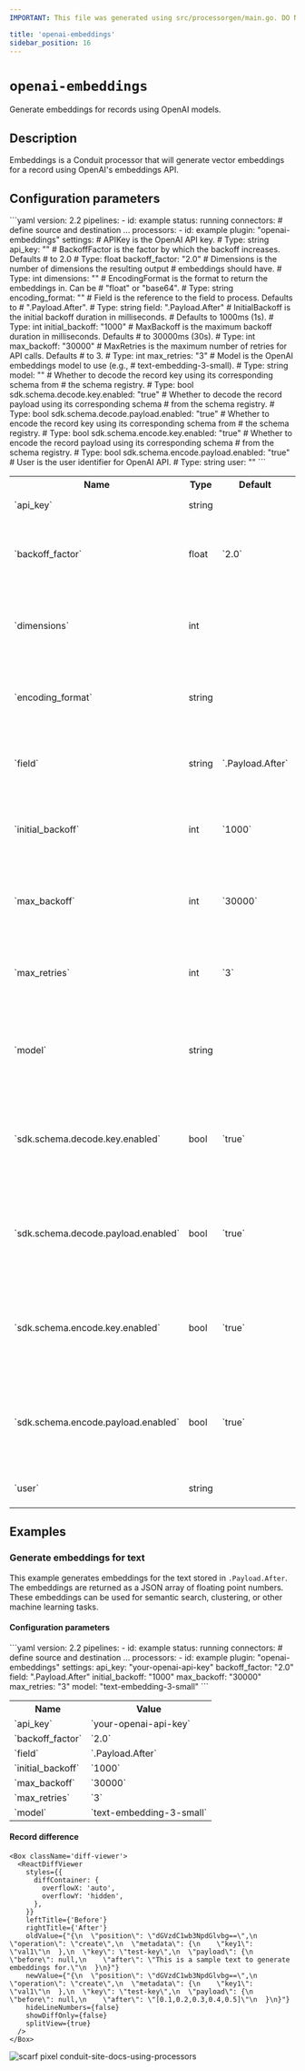 ```yaml
---
IMPORTANT: This file was generated using src/processorgen/main.go. DO NOT EDIT.

title: 'openai-embeddings'
sidebar_position: 16
---
```



# `openai-embeddings`

Generate embeddings for records using OpenAI models.

## Description

Embeddings is a Conduit processor that will generate vector embeddings for a record using OpenAI's embeddings API.

## Configuration parameters

<Tabs groupId="config-params">
  <TabItem value="yaml" label="YAML">
```yaml
version: 2.2
pipelines:
  - id: example
    status: running
    connectors:
      # define source and destination ...
    processors:
      - id: example
        plugin: "openai-embeddings"
        settings:
          # APIKey is the OpenAI API key.
          # Type: string
          api_key: ""
          # BackoffFactor is the factor by which the backoff increases. Defaults
          # to 2.0
          # Type: float
          backoff_factor: "2.0"
          # Dimensions is the number of dimensions the resulting output
          # embeddings should have.
          # Type: int
          dimensions: ""
          # EncodingFormat is the format to return the embeddings in. Can be
          # "float" or "base64".
          # Type: string
          encoding_format: ""
          # Field is the reference to the field to process. Defaults to
          # ".Payload.After".
          # Type: string
          field: ".Payload.After"
          # InitialBackoff is the initial backoff duration in milliseconds.
          # Defaults to 1000ms (1s).
          # Type: int
          initial_backoff: "1000"
          # MaxBackoff is the maximum backoff duration in milliseconds. Defaults
          # to 30000ms (30s).
          # Type: int
          max_backoff: "30000"
          # MaxRetries is the maximum number of retries for API calls. Defaults
          # to 3.
          # Type: int
          max_retries: "3"
          # Model is the OpenAI embeddings model to use (e.g.,
          # text-embedding-3-small).
          # Type: string
          model: ""
          # Whether to decode the record key using its corresponding schema from
          # the schema registry.
          # Type: bool
          sdk.schema.decode.key.enabled: "true"
          # Whether to decode the record payload using its corresponding schema
          # from the schema registry.
          # Type: bool
          sdk.schema.decode.payload.enabled: "true"
          # Whether to encode the record key using its corresponding schema from
          # the schema registry.
          # Type: bool
          sdk.schema.encode.key.enabled: "true"
          # Whether to encode the record payload using its corresponding schema
          # from the schema registry.
          # Type: bool
          sdk.schema.encode.payload.enabled: "true"
          # User is the user identifier for OpenAI API.
          # Type: string
          user: ""
```
  </TabItem>
  <TabItem value="table" label="Table">
  <table class="no-margin-table">
      <tr>
        <th>Name</th>
        <th>Type</th>
        <th>Default</th>
        <th>Description</th>
      </tr>
      <tr>
        <td>`api_key`</td>
        <td>string</td>
        <td><Chip label="null" /></td>
        <td>
  APIKey is the OpenAI API key.
        </td>
      </tr>
      <tr>
        <td>`backoff_factor`</td>
        <td>float</td>
        <td>`2.0`</td>
        <td>
  BackoffFactor is the factor by which the backoff increases. Defaults to 2.0
        </td>
      </tr>
      <tr>
        <td>`dimensions`</td>
        <td>int</td>
        <td><Chip label="null" /></td>
        <td>
  Dimensions is the number of dimensions the resulting output embeddings should have.
        </td>
      </tr>
      <tr>
        <td>`encoding_format`</td>
        <td>string</td>
        <td><Chip label="null" /></td>
        <td>
  EncodingFormat is the format to return the embeddings in. Can be "float" or "base64".
        </td>
      </tr>
      <tr>
        <td>`field`</td>
        <td>string</td>
        <td>`.Payload.After`</td>
        <td>
  Field is the reference to the field to process. Defaults to ".Payload.After".
        </td>
      </tr>
      <tr>
        <td>`initial_backoff`</td>
        <td>int</td>
        <td>`1000`</td>
        <td>
  InitialBackoff is the initial backoff duration in milliseconds. Defaults to 1000ms (1s).
        </td>
      </tr>
      <tr>
        <td>`max_backoff`</td>
        <td>int</td>
        <td>`30000`</td>
        <td>
  MaxBackoff is the maximum backoff duration in milliseconds. Defaults to 30000ms (30s).
        </td>
      </tr>
      <tr>
        <td>`max_retries`</td>
        <td>int</td>
        <td>`3`</td>
        <td>
  MaxRetries is the maximum number of retries for API calls. Defaults to 3.
        </td>
      </tr>
      <tr>
        <td>`model`</td>
        <td>string</td>
        <td><Chip label="null" /></td>
        <td>
  Model is the OpenAI embeddings model to use (e.g., text-embedding-3-small).
        </td>
      </tr>
      <tr>
        <td>`sdk.schema.decode.key.enabled`</td>
        <td>bool</td>
        <td>`true`</td>
        <td>
  Whether to decode the record key using its corresponding schema from the schema registry.
        </td>
      </tr>
      <tr>
        <td>`sdk.schema.decode.payload.enabled`</td>
        <td>bool</td>
        <td>`true`</td>
        <td>
  Whether to decode the record payload using its corresponding schema from the schema registry.
        </td>
      </tr>
      <tr>
        <td>`sdk.schema.encode.key.enabled`</td>
        <td>bool</td>
        <td>`true`</td>
        <td>
  Whether to encode the record key using its corresponding schema from the schema registry.
        </td>
      </tr>
      <tr>
        <td>`sdk.schema.encode.payload.enabled`</td>
        <td>bool</td>
        <td>`true`</td>
        <td>
  Whether to encode the record payload using its corresponding schema from the schema registry.
        </td>
      </tr>
      <tr>
        <td>`user`</td>
        <td>string</td>
        <td><Chip label="null" /></td>
        <td>
  User is the user identifier for OpenAI API.
        </td>
      </tr>
    </table>
  </TabItem>
</Tabs>

## Examples

### Generate embeddings for text

This example generates embeddings for the text stored in
`.Payload.After`. The embeddings are returned as a JSON array of floating point numbers.
These embeddings can be used for semantic search, clustering, or other machine learning tasks.

#### Configuration parameters

<Tabs groupId="config-params">
  <TabItem value="yaml" label="YAML">
```yaml
version: 2.2
pipelines:
  - id: example
    status: running
    connectors:
      # define source and destination ...
    processors:
      - id: example
        plugin: "openai-embeddings"
        settings:
          api_key: "your-openai-api-key"
          backoff_factor: "2.0"
          field: ".Payload.After"
          initial_backoff: "1000"
          max_backoff: "30000"
          max_retries: "3"
          model: "text-embedding-3-small"
```
  </TabItem>
  <TabItem value="table" label="Table">
  <table class="no-margin-table">
      <tr>
        <th>Name</th>
        <th>Value</th>
      </tr>
      <tr>
        <td>`api_key`</td>
        <td>`your-openai-api-key`</td>
      </tr>
      <tr>
        <td>`backoff_factor`</td>
        <td>`2.0`</td>
      </tr>
      <tr>
        <td>`field`</td>
        <td>`.Payload.After`</td>
      </tr>
      <tr>
        <td>`initial_backoff`</td>
        <td>`1000`</td>
      </tr>
      <tr>
        <td>`max_backoff`</td>
        <td>`30000`</td>
      </tr>
      <tr>
        <td>`max_retries`</td>
        <td>`3`</td>
      </tr>
      <tr>
        <td>`model`</td>
        <td>`text-embedding-3-small`</td>
      </tr>
    </table>
  </TabItem>
</Tabs>

#### Record difference

```mdx-code-block
<Box className='diff-viewer'>
  <ReactDiffViewer
    styles={{
      diffContainer: {
        overflowX: 'auto',
        overflowY: 'hidden',
      },
    }}
    leftTitle={'Before'}
    rightTitle={'After'}
    oldValue={"{\n  \"position\": \"dGVzdC1wb3NpdGlvbg==\",\n  \"operation\": \"create\",\n  \"metadata\": {\n    \"key1\": \"val1\"\n  },\n  \"key\": \"test-key\",\n  \"payload\": {\n    \"before\": null,\n    \"after\": \"This is a sample text to generate embeddings for.\"\n  }\n}"}
    newValue={"{\n  \"position\": \"dGVzdC1wb3NpdGlvbg==\",\n  \"operation\": \"create\",\n  \"metadata\": {\n    \"key1\": \"val1\"\n  },\n  \"key\": \"test-key\",\n  \"payload\": {\n    \"before\": null,\n    \"after\": \"[0.1,0.2,0.3,0.4,0.5]\"\n  }\n}"}
    hideLineNumbers={false}
    showDiffOnly={false}
    splitView={true}
  />
</Box>
```



![scarf pixel conduit-site-docs-using-processors](https://static.scarf.sh/a.png?x-pxid=02ff4382-6501-4410-b523-fa8e7f879b00)